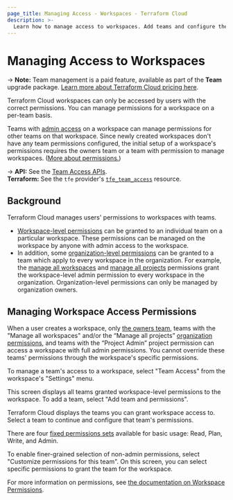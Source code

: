 ```yaml
---
page_title: Managing Access - Workspaces - Terraform Cloud
description: >-
  Learn how to manage access to workspaces. Add teams and configure their permissions.
---
```


# Managing Access to Workspaces

-> **Note:** Team management is a paid feature, available as part of the **Team** upgrade package. [Learn more about Terraform Cloud pricing here](https://www.hashicorp.com/products/terraform/pricing).

Terraform Cloud workspaces can only be accessed by users with the correct permissions. You can manage permissions for a workspace on a per-team basis.

Teams with [admin access](/terraform/cloud-docs/users-teams-organizations/permissions) on a workspace can manage permissions for other teams on that workspace. Since newly created workspaces don't have any team permissions configured, the initial setup of a workspace's permissions requires the owners team or a team with permission to manage workspaces. ([More about permissions.](/terraform/cloud-docs/users-teams-organizations/permissions))

[permissions-citation]: #intentionally-unused---keep-for-maintainers

-> **API:** See the [Team Access APIs](/terraform/cloud-docs/api-docs/team-access). <br/>
**Terraform:** See the `tfe` provider's [`tfe_team_access`](https://registry.terraform.io/providers/hashicorp/tfe/latest/docs/resources/team_access) resource.

## Background

Terraform Cloud manages users' permissions to workspaces with teams.

- [Workspace-level permissions](/terraform/cloud-docs/users-teams-organizations/permissions#workspace-permissions) can be granted to an individual team on a particular workspace. These permissions can be managed on the workspace by anyone with admin access to the workspace.
- In addition, some [organization-level permissions](/terraform/cloud-docs/users-teams-organizations/permissions#organization-permissions) can be granted to a team which apply to every workspace in the organization. For example, the
  [manage all workspaces](/terraform/cloud-docs/users-teams-organizations/permissions#manage-all-workspaces) and [manage all projects](/terraform/cloud-docs/users-teams-organizations/permissions#manage-all-projects) permissions grant the workspace-level admin permission to every workspace in the organization. Organization-level permissions can only be managed by organization owners.

## Managing Workspace Access Permissions

When a user creates a workspace, only [the owners team](/terraform/cloud-docs/users-teams-organizations/teams#the-owners-team), teams with the "Manage all workspaces" and/or the “Manage all projects” [organization permissions](/terraform/cloud-docs/users-teams-organizations/permissions#project-permissions), and teams with the “Project Admin” project permission can access a workspace with full admin permissions. You cannot override these teams' permissions through the workspace's specific permissions.

To manage a team's access to a workspace, select "Team Access" from the workspace's "Settings" menu.

This screen displays all teams granted workspace-level permissions to the workspace. To add a team, select "Add team and permissions".

Terraform Cloud displays the teams you can grant workspace access to. Select a team to continue and configure that team's permissions.

There are four [fixed permissions sets](/terraform/cloud-docs/users-teams-organizations/permissions#fixed-permission-sets) available for basic usage: Read, Plan, Write, and Admin.

To enable finer-grained selection of non-admin permissions, select "Customize permissions for this team". On this screen, you can select specific permissions to grant the team for the workspace. 

For more information on permissions, see [the documentation on Workspace Permissions](/terraform/cloud-docs/users-teams-organizations/permissions#workspace-permissions).

